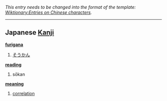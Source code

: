 ''This entry needs to be changed into the format of the template: [[Wiktionary:Entries on Chinese characters]].''
----

== Japanese [[Kanji]] ==                                          

'''[[furigana]]'''
# [[そうかん]]

'''[[reading]]'''
# sōkan

'''[[meaning]]'''
# [[correlation]]